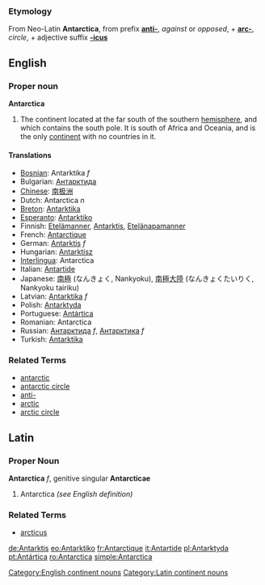 ===Etymology===
From Neo-Latin '''Antarctica''', from prefix '''[[anti-]]''', ''against'' or ''opposed'', + '''[[arc-]]''', ''circle'', + adjective suffix '''[[-icus]]'''

==English==

===Proper noun===
'''Antarctica'''

# The continent located at the far south of the southern [[hemisphere]], and which contains the south pole.  It is south of Africa and Oceania, and is the only [[continent]] with no countries in it.  

====Translations====
*[[Bosnian]]: Antarktika ''f''
*Bulgarian: [[Антарктида]]
*[[Chinese]]: [[南极洲]]
*Dutch: Antarctica ''n''
*[[Breton]]: [[Antarktika]]
*[[Esperanto]]: [[Antarktiko]]
*Finnish: [[Etelämanner]], [[Antarktis]], [[Etelänapamanner]]
*French: [[Antarctique]]
*German: [[Antarktis]] ''f''
*Hungarian: [[Antarktisz]]
*[[Interlingua]]: Antarctica
*Italian: [[Antartide]]
*Japanese: [[南極]] (なんきょく, Nankyoku), [[南極大陸]] (なんきょくたいりく, Nankyoku tairiku)
*Latvian: [[Antarktika]] ''f''
*Polish: [[Antarktyda]]
*Portuguese: [[Antártica]]
*Romanian: Antarctica
*Russian: [[Антарктида]] ''f'', [[Антарктика]] ''f''
*Turkish: [[Antarktika]]

===Related Terms===
*[[antarctic]]
*[[antarctic circle]]
*[[anti-]]
*[[arctic]]
*[[arctic circle]]




==Latin==
===Proper Noun===
'''Antarctica''' ''f'', genitive singular '''Antarcticae'''

# Antarctica ''(see English definition)''

===Related Terms===
*[[arcticus]]

[[Category:English continent nouns]] [[Category:Latin continent nouns]] 

[[de:Antarktis]]
[[eo:Antarktiko]]
[[fr:Antarctique]]
[[it:Antartide]]
[[pl:Antarktyda]]
[[pt:Antártica]]
[[ro:Antarctica]]
[[simple:Antarctica]]